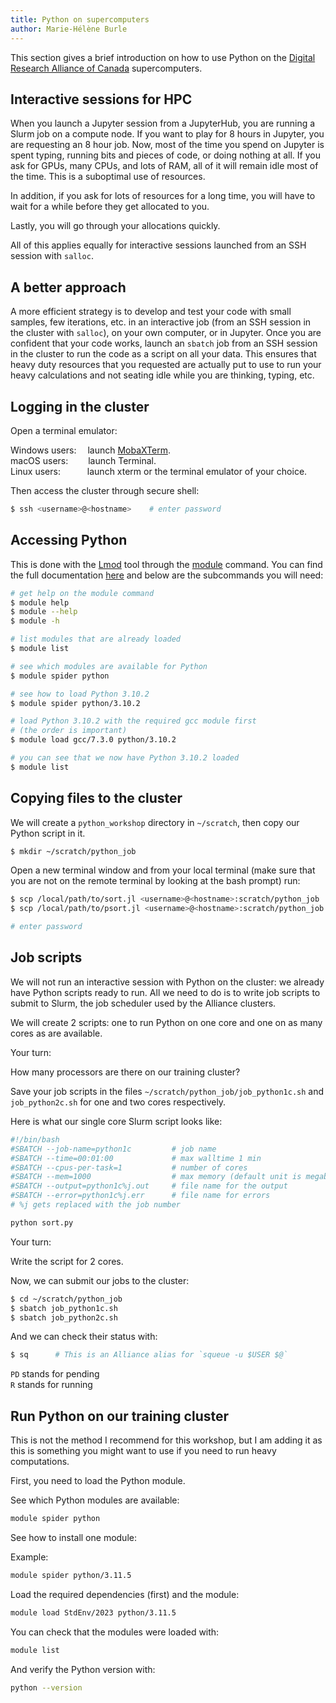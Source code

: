 ```yaml
---
title: Python on supercomputers
author: Marie-Hélène Burle
---
```


:::{.def}

This section gives a brief introduction on how to use Python on the [Digital Research Alliance of Canada](https://alliancecan.ca/en) supercomputers.

:::

## Interactive sessions for HPC

When you launch a Jupyter session from a JupyterHub, you are running a Slurm job on a compute node. If you want to play for 8 hours in Jupyter, you are requesting an 8 hour job. Now, most of the time you spend on Jupyter is spent typing, running bits and pieces of code, or doing nothing at all. If you ask for GPUs, many CPUs, and lots of RAM, all of it will remain idle most of the time. This is a suboptimal use of resources.

In addition, if you ask for lots of resources for a long time, you will have to wait for a while before they get allocated to you.

Lastly, you will go through your allocations quickly.

All of this applies equally for interactive sessions launched from an SSH session with `salloc`.

## A better approach

A more efficient strategy is to develop and test your code with small samples, few iterations, etc. in an interactive job (from an SSH session in the cluster with `salloc`), on your own computer, or in Jupyter. Once you are confident that your code works, launch an `sbatch` job from an SSH session in the cluster to run the code as a script on all your data. This ensures that heavy duty resources that you requested are actually put to use to run your heavy calculations and not seating idle while you are thinking, typing, etc.

## Logging in the cluster

Open a terminal emulator:

Windows users: &emsp;launch [MobaXTerm](https://mobaxterm.mobatek.net/). \
macOS users: &emsp;&emsp;launch Terminal. \
Linux users: &emsp;&emsp;&ensp;&nbsp;launch xterm or the terminal emulator of your choice.

Then access the cluster through secure shell:

```.bash
$ ssh <username>@<hostname>    # enter password
```

## Accessing Python

This is done with the [Lmod](https://github.com/TACC/Lmod) tool through the [module](https://docs.computecanada.ca/wiki/Utiliser_des_modules/en) command. You can find the full documentation [here](https://lmod.readthedocs.io/en/latest/010_user.html) and below are the subcommands you will need:

```.bash
# get help on the module command
$ module help
$ module --help
$ module -h

# list modules that are already loaded
$ module list

# see which modules are available for Python
$ module spider python

# see how to load Python 3.10.2
$ module spider python/3.10.2

# load Python 3.10.2 with the required gcc module first
# (the order is important)
$ module load gcc/7.3.0 python/3.10.2

# you can see that we now have Python 3.10.2 loaded
$ module list
```

## Copying files to the cluster

We will create a `python_workshop` directory in `~/scratch`, then copy our Python script in it.

```.bash
$ mkdir ~/scratch/python_job
```

Open a new terminal window and from your local terminal (make sure that you are not on the remote terminal by looking at the bash prompt) run:

```.bash
$ scp /local/path/to/sort.jl <username>@<hostname>:scratch/python_job
$ scp /local/path/to/psort.jl <username>@<hostname>:scratch/python_job

# enter password
```

## Job scripts

We will not run an interactive session with Python on the cluster: we already have Python scripts ready to run. All we need to do is to write job scripts to submit to Slurm, the job scheduler used by the Alliance clusters.

We will create 2 scripts: one to run Python on one core and one on as many cores as are available.

:::{.exo}

:::{.yourturn}

Your turn:

:::

How many processors are there on our training cluster?

:::

Save your job scripts in the files `~/scratch/python_job/job_python1c.sh` and `job_python2c.sh` for one and two cores respectively.

Here is what our single core Slurm script looks like:

```.bash
#!/bin/bash
#SBATCH --job-name=python1c			# job name
#SBATCH --time=00:01:00				# max walltime 1 min
#SBATCH --cpus-per-task=1           # number of cores
#SBATCH --mem=1000					# max memory (default unit is megabytes)
#SBATCH --output=python1c%j.out		# file name for the output
#SBATCH --error=python1c%j.err		# file name for errors
# %j gets replaced with the job number

python sort.py
```

:::{.exo}

:::{.yourturn}

Your turn:

:::

Write the script for 2 cores.

:::

Now, we can submit our jobs to the cluster:

```.bash
$ cd ~/scratch/python_job
$ sbatch job_python1c.sh
$ sbatch job_python2c.sh
```

And we can check their status with:

```.bash
$ sq	  # This is an Alliance alias for `squeue -u $USER $@`
```

:::{.note}

`PD` stands for pending \
`R` stands for running

:::

<!-- module avail python               # several versions available -->
<!-- module load python/3.8.10 -->
<!-- virtualenv --no-download astro    # install Python tools in your $HOME/astro -->
<!-- source astro/bin/activate -->
<!-- pip install --no-index --upgrade pip -->
<!-- pip install --no-index numpy jupyter pandas            # all these will go into your $HOME/astro -->
<!-- avail_wheels --name "*tensorflow_gpu*" --all_versions   # check out the available packages -->
<!-- pip install --no-index tensorflow_gpu==2.2.0            # if needed, install a specific version -->
<!-- ... -->
<!-- deactivate -->
<!-- Once created, you would use it with: -->

<!-- source ~/astro/bin/activate -->
<!-- python -->
<!-- ... -->
<!-- deactivate -->

## Run Python on our training cluster

This is not the method I recommend for this workshop, but I am adding it as this is something you might want to use if you need to run heavy computations.

First, you need to load the Python module.

See which Python modules are available:

```.bash
module spider python
```

See how to install one module:

:::{.example}

Example:

:::

```.bash
module spider python/3.11.5
```

Load the required dependencies (first) and the module:

```.bash
module load StdEnv/2023 python/3.11.5
```

You can check that the modules were loaded with:

```.bash
module list
```

And verify the Python version with:

```.bash
python --version
```
